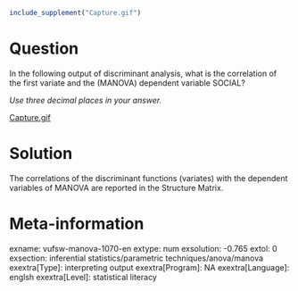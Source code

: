 ```r
include_supplement("Capture.gif")
```

Question
========
In the following output of discriminant analysis, what is the
correlation of the first variate and the (MANOVA) dependent variable
SOCIAL?  
  
*Use three decimal places in your answer.*  
  
[Capture.gif](Capture.gif)


Solution
========





The correlations of the discriminant functions (variates) with the
dependent variables of MANOVA are reported in the Structure Matrix.





Meta-information
================
exname: vufsw-manova-1070-en
extype: num
exsolution: -0.765
extol: 0
exsection: inferential statistics/parametric techniques/anova/manova
exextra[Type]: interpreting output
exextra[Program]: NA
exextra[Language]: englsh
exextra[Level]: statistical literacy

